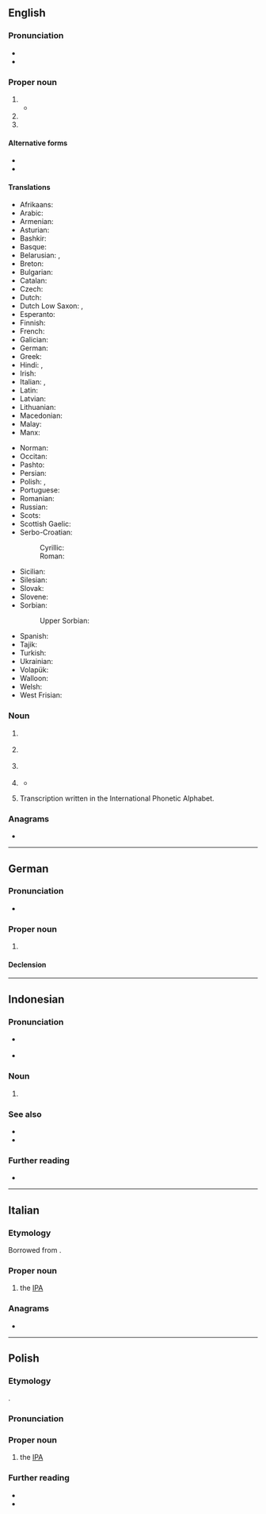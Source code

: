 {{also|ipa|'ipa}}
{{selfref|See [[Wiktionary:International Phonetic Alphabet]] for Wiktionary's Appendix for IPA symbols}}
==English==

===Pronunciation===
* {{IPA|en|/ˌaɪ.piːˈeɪ/|[ˌaɪ.pʰiːˈeɪ]}}
* {{rhymes|en|eɪ|s=3}}

===Proper noun===
{{en-proper noun}}

# {{initialism of|en|International Phonetic Alphabet}}
#* {{quote-journal|1=en|year=2012|author=James Lambert|title=Beyond ''Hobson-Jobson'': A new lexicography for Indian English|journal=World Englishes|page=297|url=https://benjamins.com/catalog/eww.33.3.03lam
|text=However, beyond lexis, the ''Macmillan'' range includes other adaptations, such as '''IPA''' encoding which reflects Indian English pronunciation, and etymologies that distinguish between "tatsama" and "tadbhava" terms, based on McGregor (1992).}}
# {{initialism of|en|{{w|International Phonetic Association}}}}
# {{initialism of|en|{{w|International Police Association}}}}

====Alternative forms====
* {{alter|en|IPAlph.||International Phonetic Alphabet}}
* {{alter|en|IPAss.||International Phonetic Association}}

====Translations====
{{trans-top|International Phonetic Alphabet}}
* Afrikaans: {{t+|af|IFA}}
* Arabic: {{t|ar|أصد}}
* Armenian: {{t|hy|ՄՀԱ|sc=Armn}}
* Asturian: {{t+|ast|AFI}}
* Bashkir: {{t|ba|ХАФӘ|sc=Cyrl}}
* Basque: {{t+|eu|IPA}}
* Belarusian: {{qualifier|narkomawka}} {{t|be|МФА|sc=Cyrl}}, {{qualifier|tarashkevica}} {{t|be|МФА|sc=Cyrl}}
* Breton: {{t|br|LFE}}
* Bulgarian: {{t|bg|МФА|sc=Cyrl}}
* Catalan: {{t+|ca|AFI}}
* Czech: {{t|cs|MFA}}
* Dutch: {{t|nl|IFA}}
* Dutch Low Saxon: {{t|nds-nl|IKS}}, {{t|nds-nl|IFA}}
* Esperanto: {{t+|eo|IFA}}
* Finnish: {{t+|fi|IPA}}
* French: {{t+|fr|API}}
* Galician: {{t+|gl|AFI}}
* German: {{t+|de|IPA}}
* Greek: {{t+|el|ΔΦΑ}}
* Hindi: {{t|hi|अधव|sc=Deva}}, {{t+|hi|अ॰ध॰व॰|sc=Deva}}
* Irish: {{t|ga|AIF}}
* Italian: {{t+|it|AFI}}, {{t+|it|IPA}}
* Latin: {{t+|la|API}}
* Latvian: {{t|lv|SFA}}
* Lithuanian: {{t+|lt|TFA}}
* Macedonian: {{t|mk|МФА|sc=Cyrl}}
* Malay: {{t|ms|AFA}}
* Manx: {{t|gv|ASE}}
{{trans-mid}}
* Norman: {{t|nrf|API}}
* Occitan: {{t|oc|AFI}}
* Pashto: {{t|ps|ايي پي اې|tr=ayi-pî-aê|sc=ps-Arab}}
* Persian: {{t|fa|آی‌پی‌آ|tr=ây-pi-â|sc=fa-Arab}}
* Polish: {{t+|pl|IPA|f}}, {{t|pl|MAF|m}}
* Portuguese: {{t+|pt|AFI}}
* Romanian: {{t|ro|AFI}}
* Russian: {{t+|ru|МФА}}
* Scots: {{t|sco|IPA}}
* Scottish Gaelic: {{t|gd|AEF}}
* Serbo-Croatian:
*: Cyrillic: {{t|sh|МФА|sc=Cyrl}}
*: Roman: {{t|sh|MFA}}
* Sicilian: {{t+|scn|AFN}}
* Silesian: {{t|szl|MAF}}
* Slovak: {{t|sk|MFA}}
* Slovene: {{t|sl|MFA}}
* Sorbian:
*: Upper Sorbian: {{t+|hsb|Mfa|m}}
* Spanish: {{t+|es|AFI}}
* Tajik: {{t|tg|АФБ|sc=Cyrl}}
* Turkish: {{t+|tr|UFA}}
* Ukrainian: {{t+|uk|МФА|sc=Cyrl}}
* Volapük: {{t+|vo|LFB}}
* Walloon: {{t|wa|AFE}}
* Welsh: {{t|cy|GSR}}
* West Frisian: {{t|fy|YFA}}
{{trans-bottom}}

===Noun===
{{en-noun|~}}

# {{lb|en|organic compound|uncountable}} {{initialism of|en|isopropyl alcohol}}
# {{lb|en|organic compound|uncountable}} {{initialism of|en|isophthalic acid}}
# {{lb|en|organic compound|uncountable}} {{initialism of|en|isopropyl acetate}}
# {{lb|en|beer|countable}} {{initialism of|en|India pale ale}}
#* {{quote-book|en|title=Beer for Pete's Sake: The Wicked Adventures of a Brewing Maverick|page=128|author=Pete Slosberg|year=1998|passage=Not bad for an amber or pale ale, but India pale ale, I don't think so. So why does Bass put '''IPA''' on the label?}}
# {{lb|en|countable}} Transcription written in the International Phonetic Alphabet. {{rfex|en}}

===Anagrams===
* {{anagrams|en|a=aip|AIP|API|Api|IAP|PIA|pia}}

{{cln|en|initialisms}}
{{C|en|Organizations}}

----

==German==

===Pronunciation===
* {{audio|de|De-IPA.ogg|Audio}}

===Proper noun===
{{de-proper noun|n,(s)}}

# {{initialism of|de|[[Internationales Phonetisches Alphabet]]}}

====Declension====
{{de-ndecl|n,(s).sg}}

----

==Indonesian==

===Pronunciation===
* {{a|acronym}} {{IPA|id|/i.ˈpa/}}
* {{a|initialism, rare}} {{IPA|id|/i.ˈpe.a/}}

===Noun===
{{head|id|noun}}

# {{acronym of|id|ilmu pengetahuan alam|nocap=1}}

===See also===
* {{l|id|FMIPA}}
* {{l|id|MIPA}}

===Further reading===
* {{R:KBBI Daring}}

----

==Italian==

===Etymology===
Borrowed from {{bor|it|en|IPA}}.

===Proper noun===
{{it-proper noun}}

# the [[#English|IPA]] {{gl|[[International Phonetic Alphabet]]}}
#: {{syn|it|AFI}}

===Anagrams===
* {{anagrams|it|a=aip|Api|api|pia}}

----

==Polish==

===Etymology===
{{bor+|pl|en|IPA}}.

===Pronunciation===
{{pl-p|,aj ,pi 'ej|,i ,pe 'a|h=I.P.A}}

===Proper noun===
{{pl-proper noun|f|indecl=1}}

# the [[#English|IPA]] {{gl|[[International Phonetic Alphabet]]}}
#: {{syn|pl|MAF}}

===Further reading===
* {{R:pl:WSJP}}
* {{R:pl:PWN}}